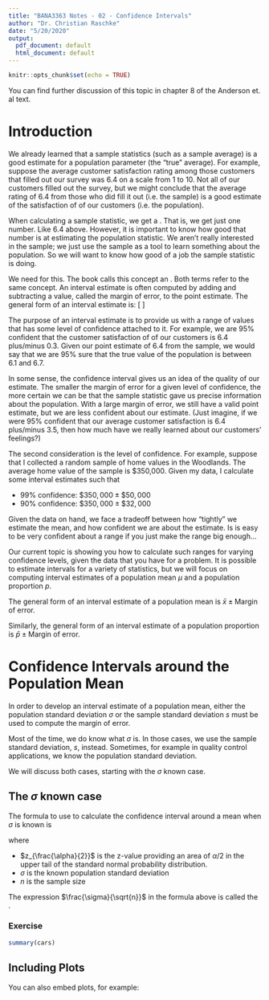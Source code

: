 ```yaml
---
title: "BANA3363 Notes - 02 - Confidence Intervals"
author: "Dr. Christian Raschke"
date: "5/20/2020"
output:
  pdf_document: default
  html_document: default
---
```


```r
knitr::opts_chunk$set(echo = TRUE)
```

You can find further discussion of this topic in chapter 8 of the Anderson et. al text. 

# Introduction

We already learned that a sample statistics (such as a sample average) is a good estimate for a population parameter (the "true" average). For example, suppose the average customer satisfaction rating among those customers that filled out our survey was 6.4 on a scale from 1 to 10. Not all of our customers filled out the survey, but we might conclude that the average rating of 6.4 from those who did fill it out (i.e. the sample) is a good estimate of the satisfaction of \emph{all} of our customers (i.e. the population).

When calculating a sample statistic, we get a \textbf{point estimate}. That is, we get just one number. Like 6.4 above. However, it is important to know how good that number is at estimating the population statistic. We aren't really interested in the sample; we just use the sample as a tool to learn something about the population. So we will want to know how good of a job the sample statistic is doing.

We need \textbf{Confidence Intervals} for this. The book calls this concept an \textbf{Interval Estimate}. Both terms refer to the same concept. An interval estimate is often computed by adding and subtracting a value, called the margin of error, to the point estimate. The general form of an interval estimate is:
\[
\text{Point Estimate} \pm \text{Margin of Error}
\]

The  purpose  of  an  interval  estimate  is to provide us with a range of values that has some level of confidence attached to it. For example, we are 95\% confident that the customer satisfaction of \emph{all} of our customers is 6.4 plus/minus 0.3. Given our point estimate of 6.4 from the sample, we would say that we are 95\% sure that the true value of the population is between 6.1 and 6.7.

In some sense, the confidence interval gives us an idea of the quality of our estimate. The smaller the margin of error for a given level of confidence, the more certain we can be that the sample statistic gave us precise information about the population. With a large margin of error, we still have a valid point estimate, but we are less confident about our estimate. (Just imagine, if we were 95\% confident that our average customer satisfaction is 6.4 plus/minus 3.5, then how much have we really learned about our customers' feelings?)

The second consideration is the level of confidence. For example, suppose that I collected a random sample of home values in the Woodlands. The average home value of the sample is \$350,000. Given my data, I calculate some interval estimates such that

  * 99\% confidence: $\$350,000 \pm \$50,000$ 
  * 90\% confidence: $\$350,000 \pm \$32,000$
  
Given the data on hand, we face a tradeoff between how "tightly" we estimate the mean, and how confident we are about the estimate. Is is easy to be very confident about a range if you just make the range big enough...      
  
Our current topic is showing you how to calculate such ranges for varying confidence levels, given the data that you have for a problem. It is possible to estimate intervals for a variety of statistics, but we will focus on computing interval estimates of a population mean $\mu$ and a population proportion $p$. 

The general form of an interval estimate of a population mean is $\bar{x} \pm \text{Margin of error.}$

Similarly, the general form of an interval estimate of a population proportion is  $\bar{p} \pm \text{Margin of error.}$


\clearpage

# Confidence Intervals around the Population Mean
In order to develop an interval estimate of a population mean, either the population standard deviation $\sigma$ or the sample standard deviation $s$ must be used to compute the margin of error. 

Most of the time, we do \emph{not} know what $\sigma$ is. In those cases, we use the sample standard deviation, $s$, instead. Sometimes, for example in quality control applications, we \emph{do} know the population standard deviation. 

We will discuss both cases, starting with the $\sigma$ known case. 

## The $\sigma$ known case
  
The formula to use to calculate the confidence interval around a mean when $\sigma$ is known is
  
  \begin{equation}
  \bar{x} \pm z_{\frac{\alpha}{2}} \frac{\sigma}{\sqrt{n}} \label{knownci}
  \end{equation}
  
where

  * $z_{\frac{\alpha}{2}}$ is the z-value providing an area of $\alpha/2$ in the upper tail of the standard normal probability distribution.
  * $\sigma$ is the known population standard deviation
  * $n$ is the sample size
  
  The expression $\frac{\sigma}{\sqrt{n}}$ in the formula above is called the \textbf{Standard Error}. 
  
### Exercise
\begin{enumerate}
\item 
\begin{description}
\item[]
Suppose that a machine in the Deluxe Quarter Pounder line at our meat processing plant is forming patties of beef. The machine's portions vary slightly due to the chunky nature of ground beef, and the known standard deviation of the patty weight is 10 grams. 
Quality control inspectors have randomly sampled 25 beef patties, and determined that their average weight is 108 grams. 
Construct a 95\% confidence interval of the size of patty the machine is currently producing.  
\item [Solution]
We apply formula \eqref{knownci} and use $\bar{x} = 108$, $z_{\frac{\alpha}{2}} = 1.96$, $\sigma = 10$, and $n=25$. We get 
\begin{align*}
  \bar{x} &\pm z_{\frac{\alpha}{2}} \frac{\sigma}{\sqrt{n}} \\
  108 &\pm 1.96 \frac{10}{\sqrt{25}} \\
  108 &\pm 3.92
\end{align*}
This means that we are 95\% confident that the average weight of all patties that the machine produces is between 104.08 grams and 111.92 grams. 

Since a quarter pound is 113 grams, should the machine be recalibrated? We will talk about formally testing questions like this in the next unit. But for now, it should give you pause to recognize that the machine is supposed to make 113 gram patties, which falls outside of our confidence interval of actual production.

\end{description}
\end{enumerate}

  
  
  
 
```r
summary(cars)
```

## Including Plots

You can also embed plots, for example:

```r
```

